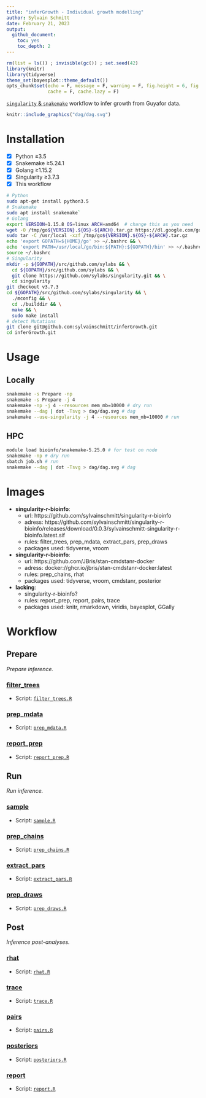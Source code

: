 ```yaml
---
title: "inferGrowth - Individual growth modelling"
author: Sylvain Schmitt
date: February 21, 2023
output:
  github_document: 
    toc: yes
    toc_depth: 2
---
```


```r
rm(list = ls()) ; invisible(gc()) ; set.seed(42)
library(knitr)
library(tidyverse)
theme_set(bayesplot::theme_default())
opts_chunk$set(echo = F, message = F, warning = F, fig.height = 6, fig.width = 8,
               cache = F, cache.lazy = F)
```

[`singularity` & `snakemake`](https://github.com/sylvainschmitt/snakemake_singularity) workflow to infer growth from Guyafor data.

```r
knitr::include_graphics("dag/dag.svg")
```

# Installation

- [x] Python ≥3.5
- [x] Snakemake ≥5.24.1
- [x] Golang ≥1.15.2
- [x] Singularity ≥3.7.3
- [x] This workflow

```bash
# Python
sudo apt-get install python3.5
# Snakemake
sudo apt install snakemake`
# Golang
export VERSION=1.15.8 OS=linux ARCH=amd64  # change this as you need
wget -O /tmp/go${VERSION}.${OS}-${ARCH}.tar.gz https://dl.google.com/go/go${VERSION}.${OS}-${ARCH}.tar.gz && \
sudo tar -C /usr/local -xzf /tmp/go${VERSION}.${OS}-${ARCH}.tar.gz
echo 'export GOPATH=${HOME}/go' >> ~/.bashrc && \
echo 'export PATH=/usr/local/go/bin:${PATH}:${GOPATH}/bin' >> ~/.bashrc && \
source ~/.bashrc
# Singularity
mkdir -p ${GOPATH}/src/github.com/sylabs && \
  cd ${GOPATH}/src/github.com/sylabs && \
  git clone https://github.com/sylabs/singularity.git && \
  cd singularity
git checkout v3.7.3
cd ${GOPATH}/src/github.com/sylabs/singularity && \
  ./mconfig && \
  cd ./builddir && \
  make && \
  sudo make install
# detect Mutations
git clone git@github.com:sylvainschmitt/inferGrowth.git
cd inferGrowth.git
```

# Usage

## Locally

```bash
snakemake -s Prepare -np
snakemake -s Prepare -j 4
snakemake -np -j 4 --resources mem_mb=10000 # dry run
snakemake --dag | dot -Tsvg > dag/dag.svg # dag
snakemake --use-singularity -j 4 --resources mem_mb=10000 # run
```

## HPC

```bash
module load bioinfo/snakemake-5.25.0 # for test on node
snakemake -np # dry run
sbatch job.sh # run
snakemake --dag | dot -Tsvg > dag/dag.svg # dag
```

# Images

* **singularity-r-bioinfo**:
    * url: https://github.com/sylvainschmitt/singularity-r-bioinfo
    * adress: https://github.com/sylvainschmitt/singularity-r-bioinfo/releases/download/0.0.3/sylvainschmitt-singularity-r-bioinfo.latest.sif
    * rules: filter_trees, prep_mdata, extract_pars, prep_draws
    * packages used: tidyverse, vroom
* **singularity-r-bioinfo**:
    * url: https://github.com/JBris/stan-cmdstanr-docker
    * adress: docker://ghcr.io/jbris/stan-cmdstanr-docker:latest
    * rules: prep_chains, rhat
    * packages used: tidyverse, vroom, cmdstanr, posterior
* **lacking**:
    * singularity-r-bioinfo?
    * rules: report_prep, report, pairs, trace
    * packages used: knitr, rmarkdown, viridis, bayesplot, GGally

# Workflow

## Prepare

*Prepare inference.*

### [filter_trees](https://github.com/sylvainschmitt/inferGrowth/blob/hetre/rules/filter_trees.smk)

* Script: [`filter_trees.R`](https://github.com/sylvainschmitt/inferGrowth/blob/hetre/scripts/filter_trees.R)

### [prep_mdata](https://github.com/sylvainschmitt/inferGrowth/blob/hetre/rules/prep_mdata.smk)

* Script: [`prep_mdata.R`](https://github.com/sylvainschmitt/inferGrowth/blob/hetre/scripts/prep_mdata.R)

### [report_prep](https://github.com/sylvainschmitt/inferGrowth/blob/hetre/rules/report_prep.smk)

* Script: [`report_prep.R`](https://github.com/sylvainschmitt/inferGrowth/blob/hetre/scripts/report_prep.R)

## Run

*Run inference.*

### [sample](https://github.com/sylvainschmitt/inferGrowth/blob/hetre/rules/sample.smk)

* Script: [`sample.R`](https://github.com/sylvainschmitt/inferGrowth/blob/hetre/scripts/sample.R)

### [prep_chains](https://github.com/sylvainschmitt/inferGrowth/blob/hetre/rules/prep_chains.smk)

* Script: [`prep_chains.R`](https://github.com/sylvainschmitt/inferGrowth/blob/hetre/scripts/prep_chains.R)

### [extract_pars](https://github.com/sylvainschmitt/inferGrowth/blob/hetre/rules/extract_pars.smk)

* Script: [`extract_pars.R`](https://github.com/sylvainschmitt/inferGrowth/blob/hetre/scripts/extract_pars.R)

### [prep_draws](https://github.com/sylvainschmitt/inferGrowth/blob/hetre/rules/prep_draws.smk)

* Script: [`prep_draws.R`](https://github.com/sylvainschmitt/inferGrowth/blob/hetre/scripts/prep_draws.R)


## Post

*Inference post-analyses.*

### [rhat](https://github.com/sylvainschmitt/inferGrowth/blob/hetre/rules/rhat.smk)

* Script: [`rhat.R`](https://github.com/sylvainschmitt/inferGrowth/blob/hetre/scripts/rhat.R)

### [trace](https://github.com/sylvainschmitt/inferGrowth/blob/hetre/rules/trace.smk)

* Script: [`trace.R`](https://github.com/sylvainschmitt/inferGrowth/blob/hetre/scripts/trace.R)

### [pairs](https://github.com/sylvainschmitt/inferGrowth/blob/hetre/rules/pairs.smk)

* Script: [`pairs.R`](https://github.com/sylvainschmitt/inferGrowth/blob/hetre/scripts/pairs.R)

### [posteriors](https://github.com/sylvainschmitt/inferGrowth/blob/hetre/rules/posteriors.smk)

* Script: [`posteriors.R`](https://github.com/sylvainschmitt/inferGrowth/blob/hetre/scripts/posteriors.R)

### [report](https://github.com/sylvainschmitt/inferGrowth/blob/hetre/rules/report.smk)

* Script: [`report.R`](https://github.com/sylvainschmitt/inferGrowth/blob/hetre/scripts/report.R)
